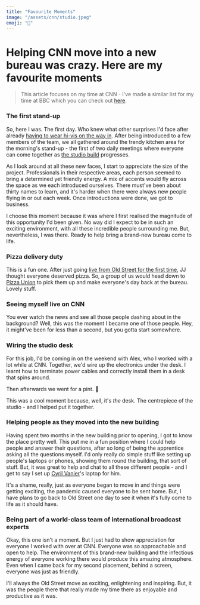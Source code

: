 ```yaml
---
title: "Favourite Moments"
image: "/assets/cnn/studio.jpeg"
emoji: "🤩"
---
```


# Helping CNN move into a new bureau was crazy. Here are my favourite moments

> This article focuses on my time at CNN - I've made a similar list for my time at BBC which you can check out [here](/bbc/best-bits-so-far).

### The first stand-up

<Picture
	pic="/assets/cnn/meeting.jpg"
	caption="Later on, the stand-ups would move into this posh viewing room."
	alt="Team meeting"
/>

So, here I was. The first day. Who knew what other surprises I'd face after already [having to wear hi-vis on the way in](/cnn/a-new-home). After being introduced to a few members of the team, we all gathered around the trendy kitchen area for the morning's stand-up - the first of two daily meetings where everyone can come together as [the studio build](/cnn/a-new-home) progresses.

As I look around at all these new faces, I start to appreciate the size of the project. Professionals in their respective areas, each person seemed to bring a determined yet friendly energy. A mix of accents would fly across the space as we each introduced ourselves. There must've been about thirty names to learn, and it's harder when there were always new people flying in or out each week. Once introductions were done, we got to business.

I choose this moment because it was where I first realised the magnitude of this opportunity I'd been given. No way did I expect to be in such an exciting environment, with all these incredible people surrounding me. But, nevertheless, I was there. Ready to help bring a brand-new bureau come to life.

### Pizza delivery duty

<Picture pic="/assets/cnn/pizza.jpg" caption="" alt="Trendy pizza place" />

This is a fun one. After just going [live from Old Street for the first time](https://twitter.com/MaxFosterCNN/status/1231984848790859776), JJ thought everyone deserved pizza. So, a group of us would head down to [Pizza Union](https://www.pizzaunion.com/) to pick them up and make everyone's day back at the bureau. Lovely stuff.

### Seeing myself live on CNN

<Picture pic="/assets/cnn/me-on-cnn.gif" caption="" alt="Me on CNN" />

You ever watch the news and see all those people dashing about in the background? Well, this was the moment I became one of those people. Hey, it might've been for less than a second, but you gotta start somewhere.

### Wiring the studio desk

<Picture pic="/assets/cnn/spin.gif" caption="" alt="Spinning studio desk" />

For this job, I'd be coming in on the weekend with Alex, who I worked with a lot while at CNN. Together, we'd wire up the electronics under the desk. I learnt how to terminate power cables and correctly install them in a desk that <StandoutText>spins around.</StandoutText>

Then afterwards we went for a pint. <span className="text-white">🍻</span>

This was a cool moment because, well, it's _the_ desk. The centrepiece of the studio - and I helped put it together.

### Helping people as they moved into the new building

<Picture
	pic="/assets/cnn/tee.gif"
	caption=""
	alt="WarnerMedia onboarding team t-shirt"
/>

Having spent two months in the new building prior to opening, I got to know the place pretty well. This put me in a fun position where I could help people and answer their questions, after so long of being the apprentice asking all the questions myself. I'd only really do simple stuff like setting up people's laptops or phones, showing them round the building, that sort of stuff. But, it was great to help and chat to all these different people - and I get to say I set up [Cyril Vanier](https://twitter.com/oliverdarcy/status/1336329689095290881)'s laptop for him.

It's a shame, really, just as everyone began to move in and things were getting exciting, the pandemic caused everyone to be sent home. But, I have plans to go back to Old Street one day to see it when it's fully come to life as it should have.

### Being part of a world-class team of international broadcast experts

<Picture
	pic="/assets/cnn/group.jpeg"
	caption=""
	alt="Group picture in the studio"
/>

Okay, this one isn't a moment. But I just had to show appreciation for everyone I worked with over at CNN. Everyone was so approachable and open to help. The environment of this brand-new building and the infectious energy of everyone working there would produce this amazing atmosphere. Even when I came back for my second placement, behind a screen, everyone was just as friendly.

I'll always the Old Street move as exciting, enlightening and inspiring. But, it was the people there that really made my time there as enjoyable and productive as it was.
